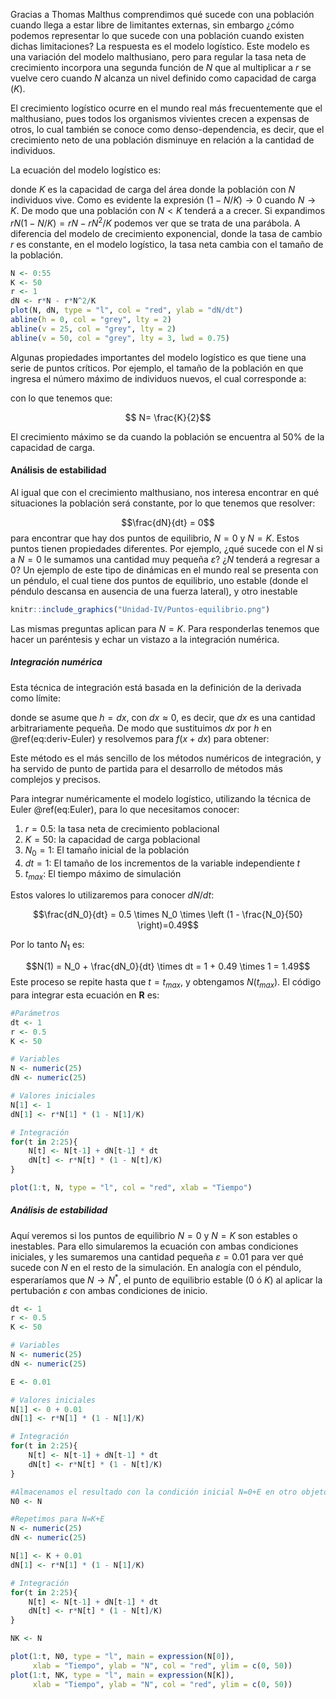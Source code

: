 Gracias a Thomas Malthus comprendimos qué sucede con una población cuando llega a estar libre de limitantes externas, sin embargo ¿cómo podemos representar lo que sucede con una población cuando existen dichas limitaciones? La respuesta es el modelo logístico. Este modelo es una variación del modelo malthusiano, pero para regular la tasa neta de crecimiento incorpora una segunda función de $N$ que al multiplicar a $r$ se vuelve cero cuando $N$ alcanza un nivel definido como capacidad de carga ($K$).

El crecimiento logístico ocurre en el mundo real más frecuentemente que el malthusiano, pues todos los organismos vivientes crecen a expensas de otros, lo cual también se conoce como denso-dependencia, es decir, que el crecimiento neto de una población disminuye en relación a la cantidad de individuos.

La ecuación del modelo logístico es:

\begin{equation}
    \frac{dN}{dt} = rN \left(1 - \frac{N}{K} \right) (\#eq:logis)
\end{equation}

donde $K$ es la capacidad de carga del área donde la población con $N$ individuos vive. Como es evidente la expresión $(1-N/K) \rightarrow 0$ cuando $N \rightarrow K$. De modo que una población con $N < K$ tenderá a a crecer. Si expandimos $rN(1 - N/K) = rN-rN^2/K$ podemos ver que se trata de una parábola. A diferencia del modelo de crecimiento exponencial, donde la tasa de cambio $r$ es constante, en el modelo logístico, la tasa neta cambia con el tamaño de la población.

```r
N <- 0:55
K <- 50
r <- 1
dN <- r*N - r*N^2/K
plot(N, dN, type = "l", col = "red", ylab = "dN/dt")
abline(h = 0, col = "grey", lty = 2)
abline(v = 25, col = "grey", lty = 2)
abline(v = 50, col = "grey", lty = 3, lwd = 0.75)
```

Algunas propiedades importantes del modelo logístico es que tiene una serie de puntos críticos. Por ejemplo, el tamaño de la población en que ingresa el número máximo de individuos nuevos, el cual corresponde a:

\begin{equation}
\frac{d\left( \frac{dN}{dt} \right)}{dN} = r - 2rN/K = 0
\end{equation}

con lo que tenemos que:

$$ N= \frac{K}{2}$$

El crecimiento máximo se da cuando la población se encuentra al 50% de la capacidad de carga.

#### Análisis de estabilidad

Al igual que con el crecimiento malthusiano, nos interesa encontrar en qué situaciones la población será constante, por lo que tenemos que resolver:

$$\frac{dN}{dt} = 0$$
para encontrar que hay dos puntos de equilibrio, $N = 0$ y $N = K$. Estos puntos tienen propiedades diferentes. Por ejemplo, ¿qué sucede con el $N$ si a $N=0$ le sumamos una cantidad muy pequeña $\varepsilon$? ¿$N$ tenderá a regresar a $0$? Un ejemplo de este tipo de dinámicas en el mundo real se presenta con un péndulo, el cual tiene dos puntos de equilibrio, uno estable (donde el péndulo descansa en ausencia de una fuerza lateral), y otro inestable 

```r
knitr::include_graphics("Unidad-IV/Puntos-equilibrio.png")
```

Las mismas preguntas aplican para $N=K$. Para responderlas tenemos que hacer un paréntesis y echar un vistazo a la integración numérica.

##### Integración numérica

Esta técnica de integración está basada en la definición de la derivada como límite:

\begin{equation}
f'(x) = \lim \limits_{h \rightarrow 0} \frac{f(x + h) - f(x)}{h} (\#eq:deriv-Euler)
\end{equation}

donde se asume que $h = dx$, con $dx \approx 0$, es decir, que $dx$ es una cantidad arbitrariamente pequeña. De modo que sustituimos $dx$ por $h$ en \@ref(eq:deriv-Euler) y resolvemos para $f(x + dx)$ para obtener:

\begin{equation}
f(x + dx) = f(x) + f'(x) \cdot dx (\#eq:Euler)
\end{equation}

Este método es el más sencillo de los métodos numéricos de integración, y ha servido de punto de partida para el desarrollo de métodos más complejos y precisos.

Para integrar numéricamente el modelo logístico, utilizando la técnica de Euler \@ref(eq:Euler), para lo que necesitamos conocer:

1. $r = 0.5$: la tasa neta de crecimiento poblacional
2. $K = 50$: la capacidad de carga poblacional
3. $N_0 = 1$: El tamaño inicial de la población
4. $dt = 1$: El tamaño de los incrementos de la variable independiente $t$
5. $t_{max}$: El tiempo máximo de simulación

Estos valores lo utilizaremos para conocer $dN/dt$:

$$\frac{dN_0}{dt} = 0.5 \times N_0 \times \left (1 - \frac{N_0}{50} \right)=0.49$$

Por lo tanto $N_1$ es:

$$N(1) = N_0 + \frac{dN_0}{dt} \times dt = 1 + 0.49 \times 1 = 1.49$$
Este proceso se repite hasta que $t = t_{max}$, y obtengamos $N(t_{max})$. El código para integrar esta ecuación en **R** es:

```r
#Parámetros
dt <- 1
r <- 0.5
K <- 50

# Variables
N <- numeric(25)
dN <- numeric(25)

# Valores iniciales
N[1] <- 1
dN[1] <- r*N[1] * (1 - N[1]/K)

# Integración
for(t in 2:25){
    N[t] <- N[t-1] + dN[t-1] * dt
    dN[t] <- r*N[t] * (1 - N[t]/K)
}
```

```r
plot(1:t, N, type = "l", col = "red", xlab = "Tiempo")
```

##### Análisis de estabilidad

Aquí veremos si los puntos de equilibrio $N=0$ y $N=K$ son estables o inestables. Para ello simularemos la ecuación con ambas condiciones iniciales, y les sumaremos una cantidad pequeña $\varepsilon = 0.01$ para ver qué sucede con $N$ en el resto de la simulación. En analogía con el péndulo, esperaríamos que $N \rightarrow N^*$, el punto de equilibrio estable ($0$ ó $K$) al aplicar la pertubación $\varepsilon$ con ambas condiciones de inicio.

```r
dt <- 1
r <- 0.5
K <- 50

# Variables
N <- numeric(25)
dN <- numeric(25)

E <- 0.01

# Valores iniciales
N[1] <- 0 + 0.01
dN[1] <- r*N[1] * (1 - N[1]/K)

# Integración
for(t in 2:25){
    N[t] <- N[t-1] + dN[t-1] * dt
    dN[t] <- r*N[t] * (1 - N[t]/K)
}

#Almacenamos el resultado con la condición inicial N=0+E en otro objeto N0
N0 <- N

#Repetimos para N=K+E
N <- numeric(25)
dN <- numeric(25)

N[1] <- K + 0.01
dN[1] <- r*N[1] * (1 - N[1]/K)

# Integración
for(t in 2:25){
    N[t] <- N[t-1] + dN[t-1] * dt
    dN[t] <- r*N[t] * (1 - N[t]/K)
}

NK <- N
```

```r
plot(1:t, N0, type = "l", main = expression(N[0]), 
     xlab = "Tiempo", ylab = "N", col = "red", ylim = c(0, 50))
plot(1:t, NK, type = "l", main = expression(N[K]), 
     xlab = "Tiempo", ylab = "N", col = "red", ylim = c(0, 50))
```


